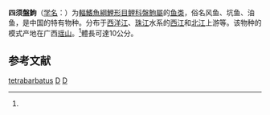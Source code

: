 {{Speciesbox 
| genus = Discogobio
| species = tetrabarbatus
| authority = Lin, 1931<ref name='id6040'>{{cite web| url =http://www.bioinfo.cn/db05/BjdwSpecies.php?action=view&id=6040| title =四须盤鮈| work =中国动物物种编目数据库| publisher =中国科学院微生物研究所| author =中国科学院动物研究所| accessdate =2009-04-11| deadurl =yes| archiveurl =https://web.archive.org/web/20160305075905/http://www.bioinfo.cn/db05/BjdwSpecies.php?action=view&id=6040| archivedate =2016-03-05}}</ref>
| synonyms = 
}}

'''四须盤鮈'''（[[学名|学名]]：{{lang|la|''Discogobio tetrabarbatus''}}）为[[輻鰭魚綱|輻鰭魚綱]][[鯉形目|鯉形目]][[鲤科|鲤科]][[盤鮈屬|盤鮈屬]]的[[鱼类|鱼类]]，俗名风鱼、坑鱼、油鱼，是中国的特有物种。分布于[[西洋江|西洋江]]、[[珠江|珠江]]水系的[[西江|西江]]和[[北江|北江]]上游等。该物种的模式产地在广西[[瑶山|瑶山]]。<ref name='id6040'/>體長可達10公分。

== 参考文献 ==
{{reflist}}

{{Taxonbar|from=Q3760640}}

[[Category:盤鮈屬|tetrabarbatus]]
[[Category:1931年描述的魚類|D]]
[[Category:中國特有魚類|D]]